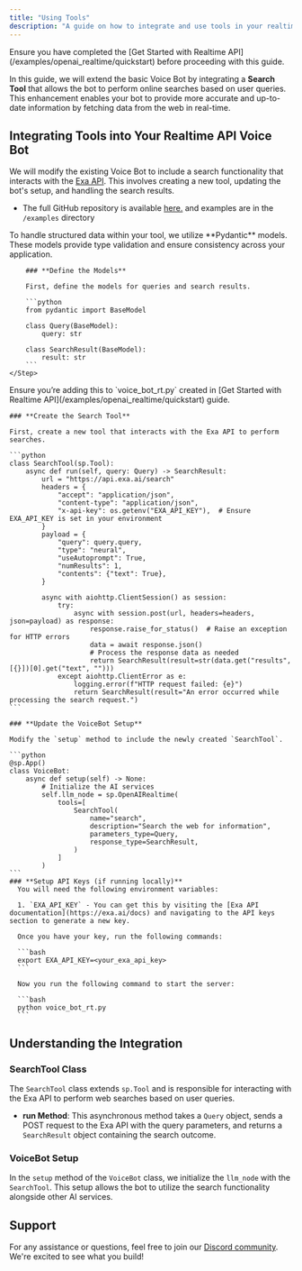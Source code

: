 ```yaml
---
title: "Using Tools"
description: "A guide on how to integrate and use tools in your realtime Voice Bot using OpenAI Realtime API."
---
```


<Info>
  Ensure you have completed the [Get Started with Realtime API](/examples/openai_realtime/quickstart) before proceeding with this guide.
</Info>

In this guide, we will extend the basic Voice Bot by integrating a **Search Tool** that allows the bot to perform online searches based on user queries. This enhancement enables your bot to provide more accurate and up-to-date information by fetching data from the web in real-time.

## **Integrating Tools into Your Realtime API Voice Bot**

We will modify the existing Voice Bot to include a search functionality that interacts with the [Exa API](https://exa.ai/api). This involves creating a new tool, updating the bot's setup, and handling the search results.

- The full GitHub repository is available [here.](https://github.com/outspeed-ai/outspeed.git) and examples are in the `/examples` directory

<Steps>
  <Step title="Creating Pydantic Models">
    To handle structured data within your tool, we utilize **Pydantic** models. These models provide type validation and ensure consistency across your application.

        ### **Define the Models**

        First, define the models for queries and search results.

        ```python
        from pydantic import BaseModel

        class Query(BaseModel):
            query: str

        class SearchResult(BaseModel):
            result: str
        ```
    </Step>

  <Step title="Integrate the Search Tool">
    <Warning>
      Ensure you’re adding this to `voice_bot_rt.py` created in [Get Started with Realtime API](/examples/openai_realtime/quickstart) guide.
    </Warning>

    ### **Create the Search Tool**

    First, create a new tool that interacts with the Exa API to perform searches.

    ```python
    class SearchTool(sp.Tool):
        async def run(self, query: Query) -> SearchResult:
            url = "https://api.exa.ai/search"
            headers = {
                "accept": "application/json",
                "content-type": "application/json",
                "x-api-key": os.getenv("EXA_API_KEY"),  # Ensure EXA_API_KEY is set in your environment
            }
            payload = {
                "query": query.query,
                "type": "neural",
                "useAutoprompt": True,
                "numResults": 1,
                "contents": {"text": True},
            }

            async with aiohttp.ClientSession() as session:
                try:
                    async with session.post(url, headers=headers, json=payload) as response:
                        response.raise_for_status()  # Raise an exception for HTTP errors
                        data = await response.json()
                        # Process the response data as needed
                        return SearchResult(result=str(data.get("results", [{}])[0].get("text", "")))
                except aiohttp.ClientError as e:
                    logging.error(f"HTTP request failed: {e}")
                    return SearchResult(result="An error occurred while processing the search request.")
    ```

    ### **Update the VoiceBot Setup**

    Modify the `setup` method to include the newly created `SearchTool`.

    ```python
    @sp.App()
    class VoiceBot:
        async def setup(self) -> None:
            # Initialize the AI services
            self.llm_node = sp.OpenAIRealtime(
                tools=[
                    SearchTool(
                        name="search",
                        description="Search the web for information",
                        parameters_type=Query,
                        response_type=SearchResult,
                    )
                ]
            )
    ```
    ### **Setup API Keys (if running locally)**
      You will need the following environment variables:

      1. `EXA_API_KEY` - You can get this by visiting the [Exa API documentation](https://exa.ai/docs) and navigating to the API keys section to generate a new key.

      Once you have your key, run the following commands:

      ```bash
      export EXA_API_KEY=<your_exa_api_key>
      ```

      Now you run the following command to start the server:

      ```bash
      python voice_bot_rt.py
      ```
  </Step>
</Steps>

## **Understanding the Integration**

### **SearchTool Class**

The `SearchTool` class extends `sp.Tool` and is responsible for interacting with the Exa API to perform web searches based on user queries.

- **run Method**: This asynchronous method takes a `Query` object, sends a POST request to the Exa API with the query parameters, and returns a `SearchResult` object containing the search outcome.

### **VoiceBot Setup**

In the `setup` method of the `VoiceBot` class, we initialize the `llm_node` with the `SearchTool`. This setup allows the bot to utilize the search functionality alongside other AI services.


## Support

For any assistance or questions, feel free to join our [Discord community](https://discord.gg/cmfFw6SYvp). We're excited to see what you build!